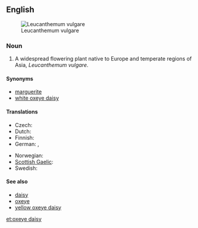 {{wikipedia}}
==English==
[[Image:Ox-eye daisy 01.jpg|thumb|right|Leucanthemum vulgare]]

===Noun===
{{en-noun|sg=[[oxeye]] [[daisy]]|oxeye daisies}}

# A widespread flowering plant native to Europe and temperate regions of Asia, ''Leucanthemum vulgare''.

====Synonyms====
*[[marguerite]]
*[[white oxeye daisy]]

====Translations====
{{trans-top|flower}}
* Czech: {{t-|cs|kopretina|f}}
* Dutch: {{t|nl|gewone margriet|m|f}}
* Finnish: {{t-|fi|päivänkakkara}}
* German: {{t-|de|Margerite|f}}, {{t|de|Wucherblume|f}}
{{trans-mid}}
* Norwegian: {{t|no|prestekrage}}
* [[Scottish Gaelic]]: {{t-|gd|neòinean mòr|f|xs=Scottish Gaelic}}
* Swedish: {{t|sv|prästkrage}}
{{trans-bottom}}

====See also====
*[[daisy]]
*[[oxeye]]
*[[yellow oxeye daisy]]

[[et:oxeye daisy]]